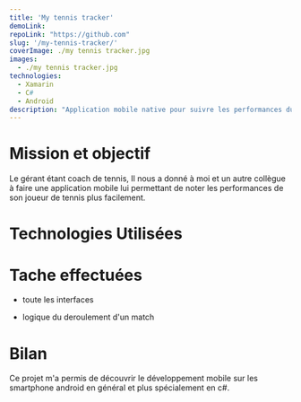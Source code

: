 ```yaml
---
title: 'My tennis tracker'
demoLink:
repoLink: "https://github.com"
slug: '/my-tennis-tracker/'
coverImage: ./my tennis tracker.jpg
images:
  - ./my tennis tracker.jpg
technologies:
  - Xamarin
  - C#
  - Android
description: "Application mobile native pour suivre les performances du joueur de tennis pendant un match,statistique(la zone la plus utilisée, le nombre de points perdus par rapport au type de coup, etc.)"
---
```


# Mission et objectif

Le gérant étant coach de tennis, Il nous a donné à moi et un autre collègue à faire une application mobile lui permettant de noter les performances de son joueur de tennis plus facilement.

# Technologies Utilisées

<TechList techs={props.technologies} />

# Tache effectuées

<ul> 
    <li>
      <Icon
      icon={caretRight}/>
       <p>toute les interfaces</p>
    </li>  
    <li>
       <Icon
      icon={caretRight}/>
      <p>logique du deroulement d'un match</p>
      </li>
</ul>
 

# Bilan

Ce projet m'a permis de découvrir le développement mobile sur les smartphone android en général et plus spécialement en c#.
